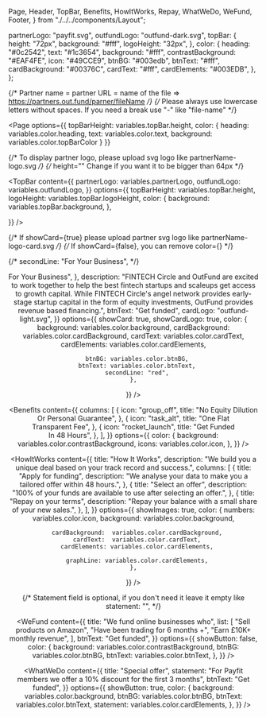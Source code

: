   Page,
  Header,
  TopBar,
  Benefits,
  HowItWorks,
  Repay,
  WhatWeDo,
  WeFund,
  Footer,
} from "./../../components/Layout";

  partnerLogo: "payfit.svg",
  outfundLogo: "outfund-dark.svg",
  topBar: {
    height: "72px",
    background: "#fff",
    logoHeight: "32px",
  },
  color: {
    heading: "#0c2542",
    text: "#1c3654",
    background: "#fff",
    contrastBackground: "#EAF4FE",
    icon: "#49CCE9",
    btnBG: "#003edb",
    btnText: "#fff",
    cardBackground: "#00376C",
    cardText: "#fff",
    cardElements: "#003EDB",
  },
};

{/* Partner name = partner URL = name of the file => https://partners.out.fund/parner/fileName */}
{/* Please always use lowercase letters without spaces. If you need a break use "-" like "file-name" */}

<Page
  options={{
    topBarHeight: variables.topBar.height,
    color: {
      heading: variables.color.heading,
      text: variables.color.text,
      background: variables.color.topBarColor
    }
  }}
>

{/* To display partner logo, please upload svg logo like partnerName-logo.svg */}
{/* height="" Change if you want it to be bigger than 64px */}

<TopBar
  content={{
    partnerLogo: variables.partnerLogo,
    outfundLogo: variables.outfundLogo,
  }}
  options={{
    topBarHeight: variables.topBar.height,
    logoHeight: variables.topBar.logoHeight,
    color: {
      background: variables.topBar.background,
    },

}}
/>

{/* If showCard={true} please upload partner svg logo like partnerName-logo-card.svg */}
{/* If showCard={false}, you can remove color={} */}

{/* secondLine: "For Your Business", */}

<Header
  content={{
    title: {
      firstLine: "Revenue Based Finance <br/> For Your Business",
    },
    description:
      "FINTECH Circle and OutFund are excited to work together to help the best fintech startups and scaleups get access to growth capital. While FINTECH Circle's angel network provides early-stage startup capital in the form of equity investments, OutFund provides revenue based financing.",
    btnText: "Get funded",
    cardLogo: "outfund-light.svg",
  }}
  options={{
    showCard: true,
    showCardLogo: true,
    color: {
      background: variables.color.background,
      cardBackground:  variables.color.cardBackground,
      cardText:  variables.color.cardText,
      cardElements: variables.color.cardElements,

      btnBG: variables.color.btnBG,
      btnText: variables.color.btnText,
      secondLine: "red",
    },

}}
/>

<Benefits
  content={{
    columns: [
      {
        icon: "group_off",
        title: "No Equity Dilution <br/> Or Personal Guarantee",
      },
      {
        icon: "task_alt",
        title: "One Flat <br/> Transparent Fee",
      },
      {
        icon: "rocket_launch",
        title: "Get Funded <br/> In 48 Hours",
      },
    ],
  }}
  options={{
    color: {
      background: variables.color.contrastBackground,
      icons: variables.color.icon,
    },
  }}
/>

<HowItWorks
  content={{
    title:
      "How It Works",
    description:
      "We build you a unique deal based on your track record and success.",
    columns: [
      {
        title: "Apply for funding",
        description:
          "We analyse your data to make you a tailored offer within 48 hours.",
      },
      {
        title: "Select an offer",
        description:
          "100% of your funds are available to use after selecting an offer.",
      },
      {
        title: "Repay on your terms",
        description: "Repay your balance with a small share of your new sales.",
      },
    ],
  }}
  options={{
    showImages: true,
    color: {
      numbers: variables.color.icon,
      background: variables.color.background,

      cardBackground:  variables.color.cardBackground,
      cardText:  variables.color.cardText,
      cardElements: variables.color.cardElements,

      graphLine: variables.color.cardElements,
    },

}}
/>

{/* Statement field is optional, if you don't need it leave it empty like statement: "", */}

<WeFund
  content={{
    title: "We fund online businesses who",
    list: [
      "Sell products on Amazon",
      "Have been trading for 6 months +",
      "Earn £10K+ monthly revenue",
    ],
    btnText: "Get funded",
  }}
  options={{
    showButton: false,
    color: {
      background: variables.color.contrastBackground,
      btnBG: variables.color.btnBG,
      btnText: variables.color.btnText,
    },
  }}
/>

<WhatWeDo
  content={{
    title: "Special offer",
    statement:
      "For Payfit members we offer a 10% discount  for the first 3 months",
    btnText: "Get funded",
  }}
  options={{
    showButton: true,
    color: {
      background: variables.color.background,
      btnBG: variables.color.btnBG,
      btnText: variables.color.btnText,
      statement: variables.color.cardElements,
    },
  }}
/>

<Footer
  options={{
    showFooter: true,
    color: {
      background: variables.color.background,
    },
  }}
/>

</Page>
